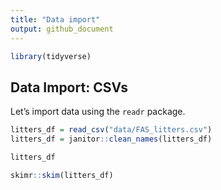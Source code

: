 ```yaml
---
title: "Data import"
output: github_document
---
```


```r
library(tidyverse)
```


## Data Import: CSVs

Let's import data using the `readr` package.

```r
litters_df = read_csv("data/FAS_litters.csv")
litters_df = janitor::clean_names(litters_df)
```

```r
litters_df
```


```r
skimr::skim(litters_df)
```


